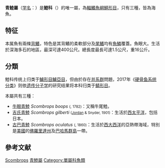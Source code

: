 {{AutoTaxobox
| fossil_range = {{fossil_range |早始新世|現在|ref={{r|Sepkoski}}}}
| taxon = Scombrops
| authority = [[Coenraad_Jacob_Temminck|Temminck]] & [[Hermann_Schlegel|Schlegel]], 1845
| subdivision =
*[[牛眼青鯥|牛眼青鯥]] ''S. boops''
*[[吉氏青鯥|吉氏青鯥]] ''S. gilberti''
*[[古巴青鯥|古巴青鯥]] ''S. oculatus'' 
}}
'''青鯥屬'''（[[学名|学名]]：{{lang|la|''Scombrops''}}）是'''鯥科'''（{{lang|la|Scombropidae}}）的唯一屬，為[[輻鰭魚綱|輻鰭魚綱]][[鯖形目|鯖形目]]，只有三種，皆為海魚。

==特征==
本属魚有兩條[[背鰭|背鰭]]，特色是其背鰭的柔軟部分及[[尾鰭|尾鰭]]均有[[魚鱗|魚鱗]]覆蓋。魚眼大。生活於深海多石的地區，最深可達400公尺。總長度最長可達1.5公尺，重16公斤。

==分類==
鯥科传统上归类于[[鱸形目|鱸形目]][[鱸亞目|鱸亞目]]，但由於存在[[并系群|并系群]]問題，2017年《[[硬骨鱼系统分类|硬骨鱼系统分类]]》则依[[遗传分子学|遗传分子学]]的研究结果将本科归类于[[鲭形目|鲭形目]]。{{r|Deepfin4}}

本屬共有三種：{{r|FishBase}}
*[[牛眼青鯥|牛眼青鯥]] ''Scombrops boops'' <small>({{le|Martinus Houttuyn|Martinus Houttuyn|Houttuyn}}, 1782)</small>：又稱牛尾鯥。
*[[吉氏青鯥|吉氏青鯥]] ''Scombrops gilberti'' <small>([[大卫·斯塔尔·乔丹|Jordan]] & Snyder, 1901)</small>：生活於[[西太平洋|西太平洋]]，包括日本。
*[[古巴青鯥|古巴青鯥]] ''Scombrops oculatus'' <small>({{le|Felipe Poey|Felipe Poey|Poey}}, 1860)</small>：生活於[[西大西洋|西大西洋]]的亞熱帶海域，特別是[[美國|美國]]的[[佛羅里達州|佛羅里達州]]及[[巴哈馬群島|巴哈馬群島]]一帶。

== 參考文献 ==
{{reflist|refs=
<ref name=FishBase>{{FishBase family | family = Scombropidae | month = March | year = 2006}}</ref>
<ref name=Deepfin4>{{Betancur-R et al., 2017}}</ref>
<ref name=Sepkoski>{{cite journal  | last = Sepkoski  | first = Jack  | title =  A compendium of fossil marine animal genera  | journal = Bulletins of American Paleontology  | volume = 364  | pages = p.560  | date = 2002  | url = http://strata.ummp.lsa.umich.edu/jack/showgenera.php?taxon=611&rank=class  | accessdate = 2007-12-25 }}</ref>
}}

{{taxonbar|from2=Q15740148}}

{{輻鰭魚小作品}}
{{DEFAULTSORT:Scombrops}}
[[Category:鯥科|Scombrops]]
[[Category:青鯥屬|]]
[[Category:單屬科魚類|Category:單屬科魚類]]